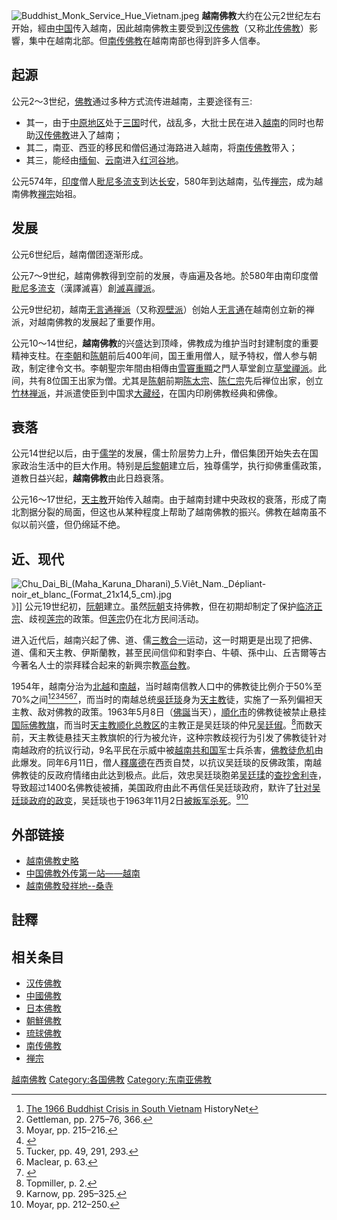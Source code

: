 {{Vietnamese|
 | title=佛教
 | han-nom=佛教
 | chuquocngu=Phật giáo
 }}
{{佛教}}
[[File:Buddhist_Monk_Service_Hue_Vietnam.jpeg|thumb]]
'''越南佛教'''大约在公元2世纪左右开始，經由[[中国|中国]]传入越南，因此越南佛教主要受到[[汉传佛教|汉传佛教]]（又称[[北传佛教|北传佛教]]）影響，集中在越南北部。但[[南传佛教|南传佛教]]在越南南部也得到許多人信奉。

==起源==

公元2～3世纪，[[佛教|佛教]]通过多种方式流传进越南，主要途径有三:
*其一，由于[[中原地区|中原地区]]处于[[三国|三国]]时代，战乱多，大批士民在进入[[越南|越南]]的同时也帮助[[汉传佛教|汉传佛教]]进入了越南；
*其二，南亚、西亚的移民和僧侣通过海路进入越南，将[[南传佛教|南传佛教]]带入；
*其三，能经由[[缅甸|缅甸]]、[[云南|云南]]进入[[红河谷地|红河谷地]]。

公元574年，[[印度|印度]]僧人[[毗尼多流支|毗尼多流支]]到达[[长安|长安]]，580年到达越南，弘传[[禅宗|禅宗]]，成为越南佛教[[禅宗|禅宗]]始祖。

==发展==

公元6世纪后，越南僧团逐渐形成。

公元7～9世纪，越南佛教得到空前的发展，寺庙遍及各地。於580年由南印度僧[[毗尼多流支|毗尼多流支]]（漢譯滅喜）創[[滅喜禪派|滅喜禪派]]。

公元9世纪初，越南[[无言通禅派|无言通禅派]]（又称[[观壁派|观壁派]]）创始人[[无言通|无言通]]在越南创立新的禅派，对越南佛教的发展起了重要作用。

公元10～14世纪，'''越南佛教'''的兴盛达到顶峰，佛教成为维护当时封建制度的重要精神支柱。在[[李朝|李朝]]和[[陈朝|陈朝]]前后400年间，国王重用僧人，赋予特权，僧人参与朝政，制定律令文书。李朝聖宗年間由相傳由[[雪竇重顯|雪竇重顯]]之門人草堂創立[[草堂禪派|草堂禪派]]。此间，共有8位国王出家为僧。尤其是[[陈朝|陈朝]]前期[[陈太宗|陈太宗]]、[[陈仁宗|陈仁宗]]先后禅位出家，创立[[竹林禅派|竹林禅派]]，并派遣使臣到中国求[[大藏经|大藏经]]，在国内印刷佛教经典和佛像。

==衰落==

公元14世纪以后，由于[[儒学|儒学]]的发展，儒士阶层势力上升，僧侣集团开始失去在国家政治生活中的巨大作用。特别是[[后黎朝|后黎朝]]建立后，独尊儒学，执行抑佛重儒政策，道教日益兴起，'''越南佛教'''由此日趋衰落。

公元16～17世纪，[[天主教|天主教]]开始传入越南。由于越南封建中央政权的衰落，形成了南北割据分裂的局面，但这也从某种程度上帮助了越南佛教的振兴。佛教在越南虽不似以前兴盛，但仍绵延不绝。

==近、现代==
{{see|佛教徒危机|243号电报}}
[[File:Chu_Dai_Bi_(Maha_Karuna_Dharani)_5.Viêt_Nam._Dépliant-noir_et_blanc_(Format_21x14,5_cm).jpg|thumb]]》]]
公元19世纪初，[[阮朝|阮朝]]建立。虽然[[阮朝|阮朝]]支持佛教，但在初期却制定了保护[[临济正宗|临济正宗]]、歧视[[莲宗|莲宗]]的政策。但[[莲宗|莲宗]]仍在北方民间活动。

进入近代后，越南兴起了佛、道、儒[[三教合一|三教合一]]运动，这一时期更是出现了把佛、道、儒和天主教、伊斯蘭教，甚至民间信仰和對李白、牛頓、孫中山、丘吉爾等古今著名人士的崇拜糅合起来的新興宗教[[高台教|高台教]]。

1954年，越南分治为[[越南民主共和国|北越]]和[[越南共和国|南越]]，当时越南信教人口中的佛教徒比例介于50%至70%之间<ref>[http://www.historynet.com/wars_conflicts/vietnam_war/3033916.html The 1966 Buddhist Crisis in South Vietnam] {{webarchive|url=https://web.archive.org/web/20080304102006/http://www.historynet.com/wars_conflicts/vietnam_war/3033916.html |date=2008-03-04 }} HistoryNet</ref><ref>Gettleman, pp. 275–76, 366.</ref><ref>Moyar, pp. 215–216.</ref><ref>{{cite news | url=http://www.time.com/time/magazine/article/0,9171,874816-2,00.html | work=Time | title=South Viet Nam: The Religious Crisis | date=1963-06-14 | accessdate=2015-04-05 | archive-date=2013-05-21 | archive-url=https://web.archive.org/web/20130521063416/http://www.time.com/time/magazine/article/0,9171,874816-2,00.html | dead-url=no }}</ref><ref>Tucker, pp. 49, 291, 293.</ref><ref>Maclear, p. 63.</ref><ref>{{Cite web |url=http://www.mtholyoke.edu/acad/intrel/pentagon2/doc125.htm |title=SNIE 53-2-63, "The Situation in South Vietnam, 10 July 1963<!-- Bot generated title --> |accessdate=2015-04-05 |archive-date=2017-11-09 |archive-url=https://web.archive.org/web/20171109110224/https://www.mtholyoke.edu/acad/intrel/pentagon2/doc125.htm |dead-url=no }}</ref>，而当时的南越总统[[吳廷琰|吳廷琰]]身为[[天主教|天主教]]徒，实施了一系列偏袒天主教、敌对佛教的政策。1963年5月8日（[[佛誕|佛誕]]当天），[[順化市|順化市]]的佛教徒被禁止悬挂[[国际佛教旗|国际佛教旗]]，而当时[[天主教顺化总教区|天主教顺化总教区]]的主教正是吴廷琰的仲兄[[吴廷俶|吴廷俶]]。<ref>Topmiller, p. 2.</ref>而数天前，天主教徒悬挂天主教旗帜的行为被允许，这种宗教歧视行为引发了佛教徒针对南越政府的抗议行动，9名平民在示威中被[[越南共和国军|越南共和国军]]士兵杀害，[[佛教徒危机|佛教徒危机]]由此爆发。同年6月11日，僧人[[釋廣德|釋廣德]]在西贡自焚，以抗议吴廷琰的反佛政策，南越佛教徒的反政府情绪由此达到极点。此后，效忠吴廷琰胞弟[[吴廷瑈|吴廷瑈]]的{{Link-en|越南共和國陸軍特種部隊|Army of the Republic of Vietnam Special Forces|南越陆军特种部队}}[[查抄舍利寺|查抄舍利寺]]，导致超过1400名佛教徒被捕，美国政府由此不再信任吴廷琰政府，默许了[[1963年越南共和国政变|针对吴廷琰政府的政变]]，吴廷琰也于1963年11月2日[[吴廷琰之死|被叛军杀死]]。<ref>Karnow, pp. 295–325.</ref><ref>Moyar, pp. 212–250.</ref>

==外部链接==
*[http://phathoc.net/zhongwen/fayin/535610_.aspx 越南佛教史略]{{dead link|date=2018年4月 |bot=InternetArchiveBot |fix-attempted=yes }}
*[http://www.wuys.com/news/Article_Show.asp?ArticleID=30269 中国佛教外传第一站——越南] {{Wayback|url=http://www.wuys.com/news/Article_Show.asp?ArticleID=30269 |date=20150523085917 }}
*[http://www.phathoc.net/zhongwen/yuenan-fojiao/775250__.aspx 越南佛教發祥地--桑寺]{{dead link|date=2018年4月 |bot=InternetArchiveBot |fix-attempted=yes }}

==註釋==
{{reflist}}

==相关条目==
{{Portal box|越南}}
*[[汉传佛教|汉传佛教]]
*[[中國佛教|中國佛教]]
*[[日本佛教|日本佛教]]
*[[朝鮮佛教|朝鮮佛教]]
*[[琉球佛教|琉球佛教]]
*[[南传佛教|南传佛教]]
*[[禅宗|禅宗]]

{{亞洲題目|佛教}}
{{漢傳佛教}}
{{佛教主題}}
{{禅宗}}
[[Category:越南佛教|]]
[[Category:各国佛教|Category:各国佛教]]
[[Category:东南亚佛教|Category:东南亚佛教]]
